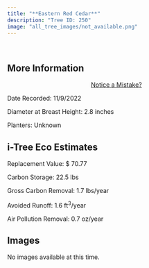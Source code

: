 ```yaml
---
title: "**Eastern Red Cedar**"
description: "Tree ID: 250"
image: "all_tree_images/not_available.png"
---
```


<br>

## **More Information**
::: column-margin
<center><a class="button" href="https://forms.gle/W6f5nwYxrM33hF4f7">Notice a Mistake?</a></center>
:::


Date Recorded:  11/9/2022

Diameter at Breast Height:  2.8  inches

Planters:  Unknown

## **i-Tree Eco Estimates**


 Replacement Value: $ 70.77

 Carbon Storage:  22.5  lbs

 Gross Carbon Removal:  1.7  lbs/year

 Avoided Runoff:  1.6  ft<sup>3</sup>/year

 Air Pollution Removal:  0.7  oz/year

## **Images**

No images available at this time.
